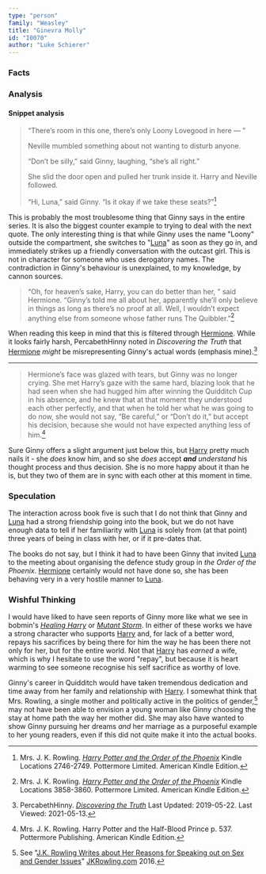 ```yaml
---
type: "person"
family: "Weasley"
title: "Ginevra Molly"
id: "I0070"
author: "Luke Schierer"
---
```

### Facts

<Individual id={frontmatter.id} ></Individual>

### Analysis
#### Snippet analysis

> “There’s room in this one, there’s only Loony Lovegood in here — ”
> 
> Neville mumbled something about not wanting to disturb anyone. 
> 
> “Don’t be silly,” said Ginny, laughing, “she’s all right.” 
> 
> She slid the door open and pulled her trunk inside it. Harry and Neville
> followed. 
> 
> “Hi, Luna,” said Ginny. “Is it okay if we take these seats?”[^20210513-3]

This is probably the most troublesome thing that Ginny says in the entire
series.  It is also the biggest counter example to trying to deal with the next
quote.  The only interesting thing is that while Ginny uses the name "Loony"
outside the compartment, she switches to "[Luna][]" as soon as they go in, and
immediately strikes up a friendly conversation with the outcast girl.  This is
not in character for someone who uses derogatory names.  The contradiction in
Ginny's behaviour is unexplained, to my knowledge, by cannon sources.  

[Luna]: <../../lovegood/luna>

> “Oh, for heaven’s sake, Harry, you can do better than her, ” said Hermione.
> “Ginny’s told me all about her, apparently she’ll only believe in things as
> long as there’s no proof at all. Well, I wouldn’t expect anything else from
> someone whose father runs The Quibbler.”[^20210513-1]

When reading this keep in mind that this is filtered through [Hermione][].
While it looks fairly harsh, PercabethHinny noted in _Discovering the Truth_
that [Hermione][] *might* be misrepresenting Ginny's actual words (emphasis
mine).[^20210513-2]

[Hermione]: <../../granger/hermione_jean>

[^20210513-3]: Mrs. J. K. Rowling. 
    _[Harry Potter and the Order of the Phoenix](https://www.librarything.com/work/115/book/225886709)_
    Kindle Locations 2746-2749. Pottermore Limited. American Kindle Edition. 
[^20210513-2]: PercabethHinny. 
    _[Discovering the Truth](https://www.wattpad.com/story/51615824-discovering-the-truth-harry-potter)_
    Last Updated: 2019-05-22. Last Viewed: 2021-05-13. 

[^20210513-1]: Mrs. J. K. Rowling. 
    _[Harry Potter and the Order of the Phoenix](https://www.librarything.com/work/115/book/225886709)_
    Kindle Locations 3858-3860. Pottermore Limited. American Kindle Edition. 

- - -

> Hermione’s face was glazed with tears, but Ginny was no longer crying. She met
> Harry’s gaze with the same hard, blazing look that he had seen when she had
> hugged him after winning the Quidditch Cup in his absence, and he knew that at
> that moment they understood each other perfectly, and that when he told her
> what he was going to do now, she would not say, “Be careful,” or “Don’t do
> it,” but accept his decision, because she would not have expected anything
> less of him.[^211101-3]

Sure Ginny offers a slight argument just below this, but [Harry][] pretty much
nails it - she *does* know him, and so she *does* accept _**and**_ *understand*
his thought process and thus decision.  She is no more happy about it than he
is, but they two of them are in sync with each other at this moment in time. 

[Harry]: <../../potter/harry_james>

[^211101-3]: Mrs. J. K. Rowling.
    Harry Potter and the Half-Blood Prince
    p. 537. Pottermore Publishing. American Kindle Edition. 

### Speculation

The interaction across book five is such that I do not think that Ginny and
[Luna][] had a strong friendship going into the book, but we do not have enough
data to tell if her familiarity with [Luna][] is solely from (at that point)
three years of being in class with her, or if it pre-dates that. 

The books do not say, but I think it had to have been Ginny that invited
[Luna][] to the meeting about organising the defence study group in _the Order
of the Phoenix_.  [Hermione][] certainly would not have done so, she has been
behaving very in a very hostile manner to [Luna][].

### Wishful Thinking

I would have liked to have seen reports of Ginny more like what we see in
bobmin's _[Healing Harry][]_ or _[Mutant Storm][]_.  In either of these works
we have a strong character who supports [Harry][] and, for lack of a better
word, repays his sacrifices by being there for him the way he has been there
not only for her, but for the entire world.   Not that [Harry][] has *earned* a
wife, which is why I hesitate to use the word "repay", but because it is heart
warming to see someone recognise his self sacrifice as worthy of love.

Ginny's career in Quidditch would have taken tremendous dedication and time
away from her family and relationship with [Harry][].  I somewhat think that
Mrs. Rowling, a single mother and politically active in the politics of
gender,[^221205-4] may not have been able to envision a young woman like Ginny
choosing the stay at home path the way her mother did.  She may also have
wanted to show Ginny pursuing her dreams *and* her marriage as a purposeful
example to her young readers, even if this did not quite make it into the
actual books.

[Healing Harry]: https://web.archive.org/web/20210921210241/https://bobmin.fanficauthors.net/Healing_Harry/Healing_Harry/

[Mutant Storm]: https://www.fanfiction.net/s/7404056

[^221205-4]: See "[J.K. Rowling Writes about Her Reasons for Speaking out on Sex and Gender Issues][JKRSG]" [JKRowling.com](https://www.jkrowling.com/) 2016.

[JKRSG]: https://www.jkrowling.com/opinions/j-k-rowling-writes-about-her-reasons-for-speaking-out-on-sex-and-gender-issues/
